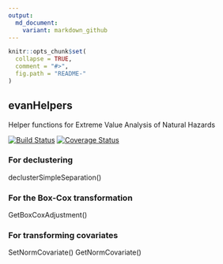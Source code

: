 ```yaml
---
output:
  md_document:
    variant: markdown_github
---
```


<!-- README.md is generated from README.Rmd. Please edit that file -->

```r
knitr::opts_chunk$set(
  collapse = TRUE,
  comment = "#>",
  fig.path = "README-"
)
```

## evanHelpers

Helper functions for Extreme Value Analysis of Natural Hazards

[![Build Status](https://travis-ci.org/MartinRoth/evanHelpers.png?branch=master)](https://travis-ci.org/MartinRoth/evanHelpers)
[![Coverage Status](https://img.shields.io/codecov/c/github/MartinRoth/evanHelpers/master.svg)](https://codecov.io/github/MartinRoth/evanHelpers?branch=master)

### For declustering
declusterSimpleSeparation()

### For the Box-Cox transformation
GetBoxCoxAdjustment()

### For transforming covariates
SetNormCovariate()
GetNormCovariate()
